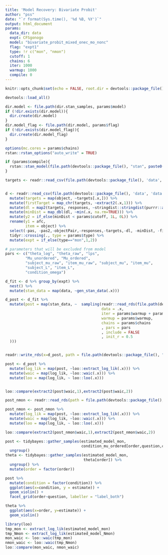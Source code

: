 ---
title: 'Model Recovery: Bivariate Probit'
author: "pss"
date: "`r format(Sys.time(), '%d %B, %Y')`"
output: html_document
params:
  data_dir: data
  expt: CFSgonogo
  model: "bivariate_probit_mixed_onec_mo_nonc"
  flag: "expt1"
  type: !r c("mon", "nmon")
  cutoff: 1
  chains: 6
  iter: 1000
  warmup: 1000
  compile: 0
---

```{r setup, include=FALSE, warning=FALSE}
knitr::opts_chunk$set(echo = FALSE, root.dir = devtools::package_file(), message = FALSE, warning = FALSE, fig.width = 7, fig.asp = 1, cache = FALSE, cache.path = paste0(file.path(devtools::package_file(), "output", "cache", params$model, params$flag, params$participant), .Platform$file.sep), fig.path = paste0(file.path(devtools::package_file(), "output", "figures", params$model, params$flag), .Platform$file.sep) )

devtools::load_all()

dir.model <- file.path(dir.stan_samples, params$model)
if (!dir.exists(dir.model)){
  dir.create(dir.model)
}
dir.model_flag <- file.path(dir.model, params$flag)
if (!dir.exists(dir.model_flag)){
  dir.create(dir.model_flag)
}

options(mc.cores = params$chains)
rstan::rstan_options("auto_write" = TRUE)

if (params$compile){
  rstan::stan_model(file.path(devtools::package_file(), "stan", paste0(params$model, ".stan")))
}

targets <- readr::read_csv(file.path(devtools::package_file(), 'data', 'objectNames.csv'), col_names = FALSE)


d <- readr::read_csv(file.path(devtools::package_file(), 'data', 'data.csv')) %>%
  mutate(targets = map(object, ~targets[.x,])) %>%
  mutate(firstTarget = map_chr(targets, ~extract2(.x,1))) %>%
  mutate(dl = map2(targets, responses, ~stringdist::stringdist(purrr::as_vector(.x), .y, method="dl"))) %>%
  mutate(minDist = map_dbl(dl, ~min(.x, na.rm=TRUE))) %>%
  mutate(y2 = if_else(minDist < params$cutoff, 1L, 0L)) %>%
  rename(y1 = afc,
         item = object) %>%
  select(-pas, -pas2,-objectPair,-responses,-targets,-dl, -minDist, -firstTarget,-list) %>%
  tidyr::crossing(., type = params$type) %>%
  mutate(expt = if_else(type=="mon",1,2)) 


```


```{r stan_data}

# parameters that will be excluded from model
pars <- c("theta_log", "theta_raw", "lps",
         "Mu_unordered", "Mu_ordered",
         "subject_mu_raw", "item_mu_raw", "subject_mu", "item_mu",
         "subject_L", "item_L",
         "condition_omega")

d_fit <- d %>% group_by(expt) %>%
  nest() %>%
  mutate(stan_data = map(data, ~gen_stan_data(.x)))

```


```{r fit}
  
d_post <- d_fit %>%
  mutate(post = map(stan_data, ~  sampling(readr::read_rds(file.path(devtools::package_file(), "stan", paste0(params$model, ".rds"))), 
                                           data = .x, 
                                           iter = params$warmup + params$iter,
                                           warmup = params$warmup,
                                           chains = params$chains
                                           , pars = pars
                                           , include = FALSE
                                           , init_r = 0.5
  )))


readr::write_rds(x=d_post, path = file.path(devtools::package_file(), "output", "stan_samples", params$model, params$flag, "data_post.rds"))

```


```{r}

post <- d_post %>%
  mutate(log_lik = map(post, ~loo::extract_log_lik(.x))) %>%
  mutate(waic = map(log_lik, ~loo::waic(.x))) %>%
  mutate(loo = map(log_lik, ~ loo::loo(.x)))


loo::compare(extract2(post$waic,1),extract2(post$waic,2))
```

```{r}
post_nmon <- readr::read_rds(path = file.path(devtools::package_file(), "output", "stan_samples", params$model, 'dev', "data_post.rds"))

post_nmon <- post_nmon %>%
  mutate(log_lik = map(post, ~loo::extract_log_lik(.x))) %>%
  mutate(waic = map(log_lik, ~loo::waic(.x))) %>%
  mutate(loo = map(log_lik, ~ loo::loo(.x)))

loo::compare(extract2(post_nmon$waic,1),extract2(post_nmon$waic,2))
```


```{r}

post <- tidybayes::gather_samples(estimated_model_mon,
                                  condition_mu_ordered[order,question,condition]) %>%
  ungroup()
theta <- tidybayes::gather_samples(estimated_model_mon,
                                   theta[order]) %>%
  ungroup() %>%
  mutate(order = factor(order))

post %>%
  mutate(condition = factor(condition)) %>%
  ggplot(aes(x=condition, y = estimate)) +
  geom_violin() +
  facet_grid(order~question, labeller = "label_both")

theta %>%
  ggplot(aes(x=order, y=estimate)) +
  geom_violin() 
```


```{r}
library(loo)
tmp_mon <- extract_log_lik(estimated_model_mon)
tmp_Nmon <- extract_log_lik(estimated_model_Nmon)
mon_waic <- loo::waic(tmp_mon)
nmon_waic <- loo::waic(tmp_Nmon)
loo::compare(mon_waic, nmon_waic)
```


